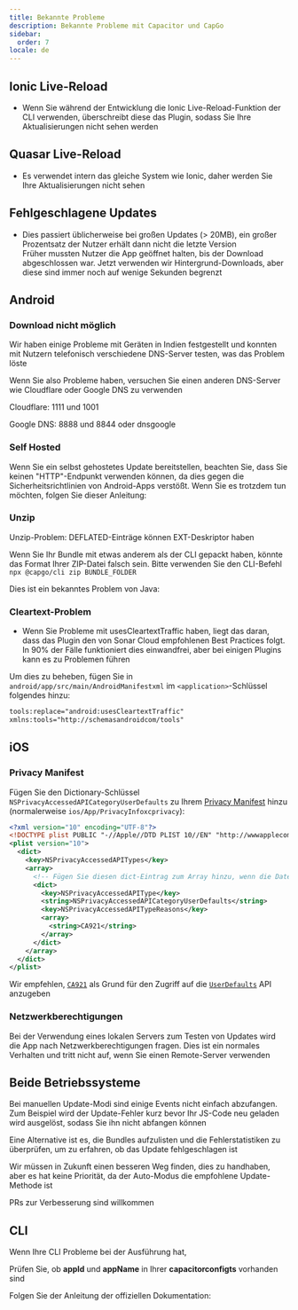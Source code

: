 ```yaml
---
title: Bekannte Probleme
description: Bekannte Probleme mit Capacitor und CapGo
sidebar:
  order: 7
locale: de
---
```



## Ionic Live-Reload

* Wenn Sie während der Entwicklung die Ionic Live-Reload-Funktion der CLI verwenden, überschreibt diese das Plugin, sodass Sie Ihre Aktualisierungen nicht sehen werden

## Quasar Live-Reload

* Es verwendet intern das gleiche System wie Ionic, daher werden Sie Ihre Aktualisierungen nicht sehen

## Fehlgeschlagene Updates

* Dies passiert üblicherweise bei großen Updates (> 20MB), ein großer Prozentsatz der Nutzer erhält dann nicht die letzte Version  
Früher mussten Nutzer die App geöffnet halten, bis der Download abgeschlossen war. Jetzt verwenden wir Hintergrund-Downloads, aber diese sind immer noch auf wenige Sekunden begrenzt

## Android

### Download nicht möglich

Wir haben einige Probleme mit Geräten in Indien festgestellt und konnten mit Nutzern telefonisch verschiedene DNS-Server testen, was das Problem löste

Wenn Sie also Probleme haben, versuchen Sie einen anderen DNS-Server wie Cloudflare oder Google DNS zu verwenden

Cloudflare: 1111 und 1001

Google DNS: 8888 und 8844 oder dnsgoogle

<LinkCard
	title="How to setup a preferred DNS server on Android?"
	href="https://wwwandroidpolicecom/use-preferred-dns-server-android-tutorial/"
/>

### Self Hosted
Wenn Sie ein selbst gehostetes Update bereitstellen, beachten Sie, dass Sie keinen "HTTP"-Endpunkt verwenden können, da dies gegen die Sicherheitsrichtlinien von Android-Apps verstößt. Wenn Sie es trotzdem tun möchten, folgen Sie dieser Anleitung:

<LinkCard
	title="How to allow all Network connection types HTTP and HTTPS in Android (9) Pie?"
	href="https://stackoverflowcom/a/51902630/5511370"
/>

### Unzip 

Unzip-Problem: DEFLATED-Einträge können EXT-Deskriptor haben

Wenn Sie Ihr Bundle mit etwas anderem als der CLI gepackt haben, könnte das Format Ihrer ZIP-Datei falsch sein. Bitte verwenden Sie den CLI-Befehl `npx @capgo/cli zip BUNDLE_FOLDER`

Dies ist ein bekanntes Problem von Java:

<LinkCard
	title="Unzip issue: DEFLATED entries can have EXT descriptor"
	href="https://bugsopenjdkorg/browse/JDK-8143613"
/>

### Cleartext-Problem

* Wenn Sie Probleme mit usesCleartextTraffic haben, liegt das daran, dass das Plugin den von Sonar Cloud empfohlenen Best Practices folgt. In 90% der Fälle funktioniert dies einwandfrei, aber bei einigen Plugins kann es zu Problemen führen

Um dies zu beheben, fügen Sie in `android/app/src/main/AndroidManifestxml` im `<application>`-Schlüssel folgendes hinzu:

```xml
tools:replace="android:usesCleartextTraffic"
xmlns:tools="http://schemasandroidcom/tools"
```

## iOS

### Privacy Manifest

Fügen Sie den Dictionary-Schlüssel `NSPrivacyAccessedAPICategoryUserDefaults` zu Ihrem [Privacy Manifest](https://capacitorjscom/docs/ios/privacy-manifest) hinzu (normalerweise `ios/App/PrivacyInfoxcprivacy`):

```xml
<?xml version="10" encoding="UTF-8"?>
<!DOCTYPE plist PUBLIC "-//Apple//DTD PLIST 10//EN" "http://wwwapplecom/DTDs/PropertyList-10dtd">
<plist version="10">
  <dict>
    <key>NSPrivacyAccessedAPITypes</key>
    <array>
      <!-- Fügen Sie diesen dict-Eintrag zum Array hinzu, wenn die Datei bereits existiert -->
      <dict>
        <key>NSPrivacyAccessedAPIType</key>
        <string>NSPrivacyAccessedAPICategoryUserDefaults</string>
        <key>NSPrivacyAccessedAPITypeReasons</key>
        <array>
          <string>CA921</string>
        </array>
      </dict>
    </array>
  </dict>
</plist>
```

Wir empfehlen, [`CA921`](https://developerapplecom/documentation/bundleresources/privacy_manifest_files/describing_use_of_required_reason_api#4278401) als Grund für den Zugriff auf die [`UserDefaults`](https://developerapplecom/documentation/foundation/userdefaults) API anzugeben

### Netzwerkberechtigungen

Bei der Verwendung eines lokalen Servers zum Testen von Updates wird die App nach Netzwerkberechtigungen fragen. Dies ist ein normales Verhalten und tritt nicht auf, wenn Sie einen Remote-Server verwenden

## Beide Betriebssysteme

Bei manuellen Update-Modi sind einige Events nicht einfach abzufangen. Zum Beispiel wird der Update-Fehler kurz bevor Ihr JS-Code neu geladen wird ausgelöst, sodass Sie ihn nicht abfangen können

Eine Alternative ist es, die Bundles aufzulisten und die Fehlerstatistiken zu überprüfen, um zu erfahren, ob das Update fehlgeschlagen ist

Wir müssen in Zukunft einen besseren Weg finden, dies zu handhaben, aber es hat keine Priorität, da der Auto-Modus die empfohlene Update-Methode ist

PRs zur Verbesserung sind willkommen

## CLI

Wenn Ihre CLI Probleme bei der Ausführung hat,

Prüfen Sie, ob **appId** und **appName** in Ihrer **capacitorconfigts** vorhanden sind

Folgen Sie der Anleitung der offiziellen Dokumentation:

<LinkCard
	title="Capacitor Configuration"
	href="https://capacitorjs.com/docs/config"
/>
